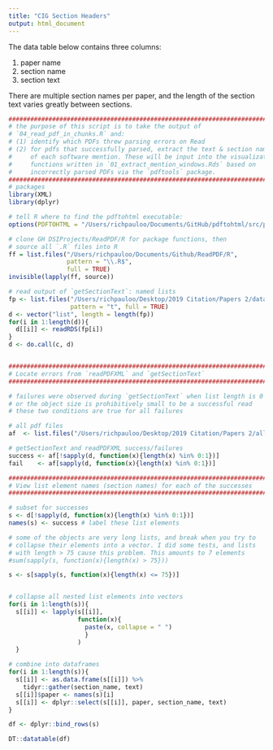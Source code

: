 ```yaml
---
title: "CIG Section Headers"
output: html_document
---
```


The data table below contains three columns:  

1. paper name  
2. section name  
3. section text  

There are multiple section names per paper, and the length of the section text varies greatly between sections. 

```r
##########################################################################
# the purpose of this script is to take the output of 
# `04_read_pdf_in_chunks.R` and: 
# (1) identify which PDFs threw parsing errors on Read
# (2) for pdfs that successfully parsed, extract the text & section name
#     of each software mention. These will be input into the visualization
#     functions written in `01_extract_mention_windows.Rds` based on
#     incorrectly parsed PDFs via the `pdftools` package.
##########################################################################
# packages
library(XML)
library(dplyr)

# tell R where to find the pdftohtml executable:
options(PDFTOHTML = "/Users/richpauloo/Documents/GitHub/pdftohtml/src/pdftohtml")

# clone GH DSIProjects/ReadPDF/R for package functions, then
# source all `.R` files into R 
ff = list.files("/Users/richpauloo/Documents/Github/ReadPDF/R", 
                pattern = "\\.R$", 
                full = TRUE)
invisible(lapply(ff, source))

# read output of `getSectionText`: named lists
fp <- list.files("/Users/richpauloo/Desktop/2019 Citation/Papers 2/data",
                 pattern = "t", full = TRUE)
d <- vector("list", length = length(fp))
for(i in 1:length(d)){
  d[[i]] <- readRDS(fp[i])
}
d <- do.call(c, d)


##########################################################################
# Locate errors from `readPDFXML` and `getSectionText`
##########################################################################

# failures were observed during `getSectionText` when list length is 0 or 1, 
# or the object size is prohibitively small to be a successful read
# these two conditions are true for all failures

# all pdf files
af  <- list.files("/Users/richpauloo/Desktop/2019 Citation/Papers 2/all_papers")

# getSectionText and readPDFXML success/failures 
success <- af[!sapply(d, function(x){length(x) %in% 0:1})]
fail    <- af[sapply(d, function(x){length(x) %in% 0:1})]

##########################################################################
# View list element names (section names) for each of the successes
##########################################################################

# subset for successes
s <- d[!sapply(d, function(x){length(x) %in% 0:1})]
names(s) <- success # label these list elements

# some of the objects are very long lists, and break when you try to 
# collapse their elements into a vector. I did some tests, and lists
# with length > 75 cause this problem. This amounts to 7 elements
#sum(sapply(s, function(x){length(x) > 75}))

s <- s[sapply(s, function(x){length(x) <= 75})]


# collapse all nested list elements into vectors
for(i in 1:length(s)){
  s[[i]] <- lapply(s[[i]], 
                   function(x){
                     paste(x, collapse = " ")
                     }
                   )
  }

# combine into dataframes
for(i in 1:length(s)){
  s[[i]] <- as.data.frame(s[[i]]) %>% 
    tidyr::gather(section_name, text)
  s[[i]]$paper <- names(s)[i]
  s[[i]] <- dplyr::select(s[[i]], paper, section_name, text)
}

df <- dplyr::bind_rows(s)

DT::datatable(df)
```
